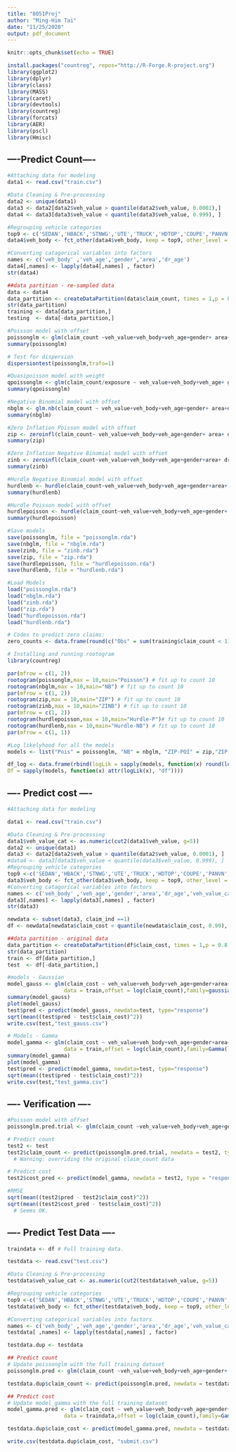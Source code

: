 ```yaml
---
title: "8051Proj"
author: "Ming-Him Tai"
date: "11/25/2020"
output: pdf_document
---
```


```r
knitr::opts_chunk$set(echo = TRUE)
```

```r
install.packages("countreg", repos="http://R-Forge.R-project.org")
library(ggplot2)
library(dplyr)
library(class)
library(MASS)
library(caret)
library(devtools)
library(countreg)
library(forcats)
library(AER)
library(pscl)
library(Hmisc)
```


## ----Predict Count----

```r

#Attaching data for modeling
data1 <- read.csv("train.csv")

#Data Cleaning & Pre-processing
data2 <- unique(data1)
data3 <- data2[data2$veh_value > quantile(data2$veh_value, 0.0001),] 
data4 <- data3[data3$veh_value < quantile(data3$veh_value, 0.999), ]

#Regrouping vehicle categories
top9 <- c('SEDAN','HBACK','STNWG','UTE','TRUCK','HDTOP','COUPE','PANVN','MIBUS')
data4$veh_body <- fct_other(data4$veh_body, keep = top9, other_level = 'other')

#Converting catagorical variables into factors
names <- c('veh_body' ,'veh_age','gender','area','dr_age')
data4[,names] <- lapply(data4[,names] , factor)
str(data4)

##data partition - re-sampled data
data <- data4
data_partition <- createDataPartition(data$claim_count, times = 1,p = 0.8,list = FALSE)
str(data_partition)
training <- data[data_partition,]
testing  <- data[-data_partition,]

#Poisson model with offset
poissonglm <- glm(claim_count ~veh_value+veh_body+veh_age+gender+ area+ dr_age,data=training, family = "poisson", offset=log(exposure))
summary(poissonglm)

# Test for dispersion
dispersiontest(poissonglm,trafo=1)

#Quasipoisson model with weight
qpoissonglm <- glm(claim_count/exposure ~ veh_value+veh_body+veh_age+ gender+ area+dr_age,data=training, family = "quasipoisson",weight = exposure)
summary(qpoissonglm)

#Negative Binomial model with offset
nbglm <- glm.nb(claim_count ~ veh_value+veh_body+veh_age+gender+ area+dr_age,data=training, offset=log(exposure),control = glm.control(maxit=10000))
summary(nbglm)

#Zero Inflation Poisson model with offset
zip <- zeroinfl(claim_count~ veh_value+veh_body+veh_age+gender+ area+ dr_age|veh_value+veh_body+veh_age+gender+area+dr_age,offset=log(exposure),data=training,dist = "poisson",link= "logit")
summary(zip)

#Zero Inflation Negative Binomial model with offset
zinb <- zeroinfl(claim_count~veh_value+veh_body+veh_age+gender+area+ dr_age|veh_value+veh_body+veh_age+gender+area+dr_age,offset=log(exposure),data=training,dist = "negbin",link= "logit")
summary(zinb)

#Hurdle Negative Binomial model with offset
hurdlenb <- hurdle(claim_count~veh_value+veh_body+veh_age+gender+area+ dr_age|veh_value+veh_body+veh_age+gender+area+dr_age,offset=log(exposure),data=training,dist ="negbin",zero.dist = "negbin",link= "logit")
summary(hurdlenb)

#Hurdle Poisson model with offset
hurdlepoisson <- hurdle(claim_count~veh_value+veh_body+veh_age+gender+ area+ dr_age|veh_value+veh_body+veh_age+gender+area+dr_age, offset=log(exposure),data=training,dist ="poisson",zero.dist = "poisson",link= "logit")
summary(hurdlepoisson)

#Save models
save(poissonglm, file = "poissonglm.rda")
save(nbglm, file = "nbglm.rda")
save(zinb, file = "zinb.rda")
save(zip, file = "zip.rda")
save(hurdlepoisson, file = "hurdlepoisson.rda")
save(hurdlenb, file = "hurdlenb.rda")

#Load Models
load("poissonglm.rda")
load("nbglm.rda")
load("zinb.rda")
load("zip.rda")
load("hurdlepoisson.rda")
load("hurdlenb.rda")

# Codes to predict zero claims:
zero_counts <- data.frame(round(c("Obs" = sum(training$claim_count < 1),"poissonglm" = sum(exp(-predict(poissonglm, training, type = "response"))),"nbglm" = sum(dnbinom(0, mu = fitted(nbglm), size = nbglm$theta)),"hurdlepoisson" = sum(predict(hurdlepoisson, training, type = "prob")[,1]),"hurdlenb" = sum(predict(hurdlenb, training,type = "prob")[,1]),"zip" = sum(predict(zip, training,type = "prob")[,1]),"zinb" = sum(predict(zinb, training,type = "prob")[,1]))))

# Installing and running rootogram
library(countreg)

par(mfrow = c(1, 2))
rootogram(poissonglm,max = 10,main="Poisson") # fit up to count 10
rootogram(nbglm,max = 10,main="NB") # fit up to count 10
par(mfrow = c(1, 2))
rootogram(zip,max = 10,main="ZIP") # fit up to count 10
rootogram(zinb,max = 10,main="ZINB") # fit up to count 10
par(mfrow = c(1, 2))
rootogram(hurdlepoisson,max = 10,main="Hurdle-P")# fit up to count 10
rootogram(hurdlenb,max = 10,main="Hurdle-NB") # fit up to count 10
par(mfrow = c(1, 1))

#Log likelyhood for all the models
models <- list("Pois" = poissonglm, "NB" = nbglm, "ZIP-POI" = zip,"ZIP-NB" = zinb,"Hurdle-POI" = hurdlepoisson,"Hurdle-NB" = hurdlenb)

df_log <- data.frame(rbind(logLik = sapply(models, function(x) round(logLik(x), digits = 0)),
Df = sapply(models, function(x) attr(logLik(x), "df"))))
```

## ---- Predict cost ----

```r
#Attaching data for modeling

data1 <- read.csv("train.csv")

#Data Cleaning & Pre-processing
data1$veh_value_cat <- as.numeric(cut2(data1$veh_value, g=5))
data2 <- unique(data1)
data3 <- data2[data2$veh_value > quantile(data2$veh_value, 0.0001), ] 
#data4 <- data3[data3$veh_value < quantile(data3$veh_value, 0.999), ]
#Regrouping vehicle categories
top9 <-c('SEDAN','HBACK','STNWG','UTE','TRUCK','HDTOP','COUPE','PANVN','MIBUS')
data3$veh_body <- fct_other(data3$veh_body, keep = top9, other_level = 'other')
#Converting catagorical variables into factors
names <- c('veh_body' ,'veh_age','gender','area','dr_age','veh_value_cat')
data3[,names] <- lapply(data3[,names] , factor)
str(data3)

newdata <- subset(data3, claim_ind ==1)
df <- newdata[newdata$claim_cost < quantile(newdata$claim_cost, 0.99), ]

##data partition - original data
data_partition <- createDataPartition(df$claim_cost, times = 1,p = 0.8,list = FALSE)
str(data_partition)
train <- df[data_partition,]
test  <- df[-data_partition,]

#models - Gaussian
model_gauss <- glm(claim_cost ~ veh_value+veh_body+veh_age+gender+area+dr_age,
                  data = train,offset = log(claim_count),family=gaussian(link="log"))
summary(model_gauss)
plot(model_gauss)
test$pred <- predict(model_gauss, newdata=test, type="response")
sqrt(mean((test$pred - test$claim_cost)^2))
write.csv(test,"test_gauss.csv")

# Models - Gamma
model_gamma <- glm(claim_cost ~ veh_value+veh_body+veh_age+gender+area+dr_age,
                  data = train,offset = log(claim_count),family=Gamma(link="log"))
summary(model_gamma)
plot(model_gamma)
test$pred <- predict(model_gamma, newdata=test, type="response")
sqrt(mean((test$pred - test$claim_cost)^2))
write.csv(test,"test_gamma.csv")
```

## ---- Verification ----

```r
#Poisson model with offset
poissonglm.pred.trial <- glm(claim_count ~veh_value+veh_body+veh_age+gender+ area+ dr_age,data=train, family = "poisson", offset=log(exposure))

# Predict count
test2 <- test
test2$claim_count <- predict(poissonglm.pred.trial, newdata = test2, type = "response") 
  # Warning: overriding the original claim_count data

# Predict cost
test2$cost_pred <- predict(model_gamma, newdata = test2, type = "response")

#RMSE
sqrt(mean((test2$pred - test2$claim_cost)^2))
sqrt(mean((test2$cost_pred - test$claim_cost)^2))
  # Seems OK.
```
## ---- Predict Test Data ----

```r
traindata <- df # Full training data.

testdata <- read.csv("test.csv")

#Data Cleaning & Pre-processing
testdata$veh_value_cat <- as.numeric(cut2(testdata$veh_value, g=5))

#Regrouping vehicle categories
top9 <-c('SEDAN','HBACK','STNWG','UTE','TRUCK','HDTOP','COUPE','PANVN','MIBUS')
testdata$veh_body <- fct_other(testdata$veh_body, keep = top9, other_level = 'other')

#Converting categorical variables into factors
names <- c('veh_body' ,'veh_age','gender','area','dr_age','veh_value_cat')
testdata[ ,names] <- lapply(testdata[,names] , factor)

testdata.dup <- testdata

## Predict count 
# Update poissonglm with the full training dataset
poissonglm.pred <- glm(claim_count ~veh_value+veh_body+veh_age+gender+ area+ dr_age,data=traindata, family = "poisson", offset=log(exposure)) 

testdata.dup$claim_count <- predict(poissonglm.pred, newdata = testdata.dup, type = "response")

## Predict cost
# Update model_gamma with the full training dataset
model_gamma.pred <- glm(claim_cost ~ veh_value+veh_body+veh_age+gender+area+dr_age,
                  data = traindata,offset = log(claim_count),family=Gamma(link="log"))

testdata.dup$claim_cost <- predict(model_gamma.pred, newdata = testdata.dup, type = "response")

write.csv(testdata.dup$claim_cost, "submit.csv")

```

